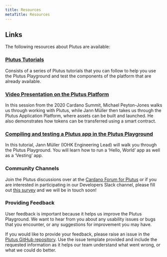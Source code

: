 ```yaml
---
title: Resources
metaTitle: Resources
---
```


## Links

The following resources about Plutus are available:

### [Plutus Tutorials](https://plutus-apps.readthedocs.io/en/latest/plutus/tutorials/index.html)

Consists of a series of Plutus tutorials that you can follow to help you use the Plutus Playground and test the components of the platform that are already available.

### [Video Presentation on the Plutus Platform](https://www.youtube.com/watch?v=usMPt8KpBeI&feature=youtu.be)

In this session from the 2020 Cardano Summit, Michael Peyton-Jones walks us through working with Plutus, while Jann Müller then takes us through the Plutus Application Platform, where assets can be built and launched. He also demonstrates how tokens can be transferred using a smart contract.

### [Compiling and testing a Plutus app in the Plutus Playground](https://www.youtube.com/watch?v=DhRS-JvoCw8&feature=youtu.be)

In this tutorial, Jann Müller (IOHK Engineering Lead) will walk you through the Plutus Playground. You will learn how to run a ‘Hello, World’ app as well as a ‘Vesting’ app.

### Community Channels

Join the Plutus discussions over at the  [Cardano Forum for Plutus](https://forum.cardano.org/c/developers/cardano-plutus/148)  or if you are interested in participating in our Developers Slack channel, please fill out  [this survey](https://input-output.typeform.com/to/gQ0t9ep5)  and we will be in touch soon!

### Providing Feedback

User feedback is important because it helps us improve the Plutus Playground. We want to hear from you about any usability issues or bugs that you encounter, or any suggestions for improvement you may have.

If you would like to provide your feedback, please raise an issue in the  [Plutus GitHub repository](https://github.com/input-output-hk/plutus/issues). Use the issue template provided and include the requested information as it helps our team understand what went wrong, or what we could do better.

